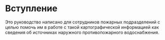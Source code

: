 # Вступление {.unnumbered}

Это руководство написано для сотрудников пожарных подразделений с целью помочь им в работе с такой картографической информацией как сведения об источниках наружного противопожарного водоснабжения.

